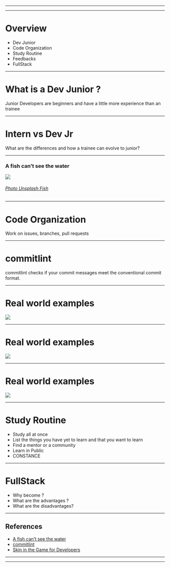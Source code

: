 


<Head>
  <title>FullStack Journey</title>
</Head>

<Cover />

---

<Intro />

---

# Overview

<ul>
    <Appear>
        <li>
            Dev Junior
        </li>
        <li>
            Code Organization
        </li>
        <li>
            Study Routine
        </li>
         <li>
            Feedbacks
        </li>
        <li>
            FullStack
        </li>
    </Appear>
</ul>

---

# What is a Dev Junior ?

Junior Developers are beginners and have a little more experience than an trainee

---

# Intern vs Dev Jr

What are the differences and how a trainee can evolve to junior?

---

### A fish can’t see the water

<Img src='./img/fish.jpeg' width={800} />

###### [Photo Unsplash Fish](https://unsplash.com/photos/kIrSG5VDdl8)

---

# Code Organization
Work on issues, branches, pull requests

---

# commitlint

commitlint checks if your commit messages meet the conventional commit format.

---

# Real world examples

<Img src='./img/commitlint-ex1.png' width={900} />

---

# Real world examples 

<Img src='./img/commitlint-ex2.png' width={900} />

---

# Real world examples 

<Img src='./img/commitlint-ex3.png' width={900} />

---

# Study Routine
<ul>
    <Appear>
        <li>
            Study all at once
        </li>
        <li>
            List the things you have yet to learn and that you want to learn
        </li>
        <li>
            Find a mentor or a community
        </li>
         <li>
            Learn in Public
        </li>
        <li>
            CONSTANCE
        </li>
    </Appear>
</ul>

---

# FullStack

<ul>
    <Appear>
        <li>
            Why become ?
        </li>
        <li>
            What are the advantages ?
        </li>
        <li>
            What are the disadvantages?
        </li>
    </Appear>
</ul>

---

## References
- [A fish can’t see the water](https://blogs.timesofisrael.com/a-fish-cant-see-the-water/)
- [commitlint](https://github.com/conventional-changelog/commitlint#what-is-commitlint)
- [Skin in the Game for Developers](https://sibelius.substack.com/p/skin-in-the-game-for-developers)

---

<Thanks />

---

<Feedback />